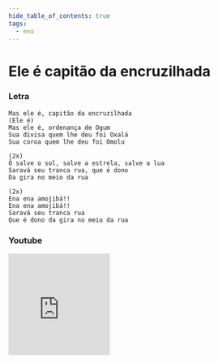 ```yaml
---
hide_table_of_contents: true
tags:
  - exu
---
```


# Ele é capitão da encruzilhada

### Letra

```text
Mas ele é, capitão da encruzilhada
(Ele é)
Mas ele é, ordenança de Ogum
Sua divisa quem lhe deu foi Oxalá
Sua coroa quem lhe deu foi Omolu

(2x)
Ô salve o sol, salve a estrela, salve a lua
Saravá seu tranca rua, que é dono
Da gira no meio da rua

(2x)
Ena ena amojibá!!
Ena ena amojibá!!
Saravá seu tranca rua
Que é dono da gira no meio da rua
```

### Youtube

<iframe
  width="200"
  height="200"
  src="https://www.youtube.com/embed/sZ1LjWeqqDA"
  title="YouTube video player"
  frameborder="0"
  allow="accelerometer; autoplay; clipboard-write; encrypted-media; gyroscope; picture-in-picture; web-share"
  referrerpolicy="strict-origin-when-cross-origin"
  allowfullscreen
></iframe>
